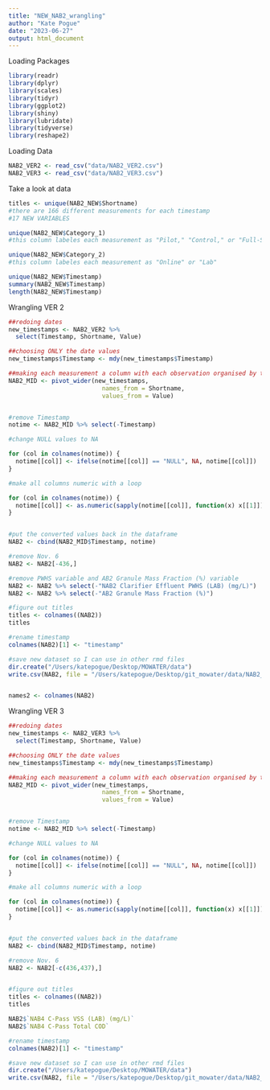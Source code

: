 ```yaml
---
title: "NEW_NAB2_wrangling"
author: "Kate Pogue"
date: "2023-06-27"
output: html_document
---
```



Loading Packages
```r
library(readr)
library(dplyr)
library(scales)
library(tidyr)
library(ggplot2)
library(shiny)
library(lubridate)
library(tidyverse)
library(reshape2)
```

Loading Data
```r
NAB2_VER2 <- read_csv("data/NAB2_VER2.csv")
NAB2_VER3 <- read_csv("data/NAB2_VER3.csv")
```

Take a look at data
```r
titles <- unique(NAB2_NEW$Shortname)
#there are 166 different measurements for each timestamp
#17 NEW VARIABLES

unique(NAB2_NEW$Category_1)
#this column labeles each measurement as "Pilot," "Control," or "Full-Scale"

unique(NAB2_NEW$Category_2)
#this column labeles each measurement as "Online" or "Lab"

unique(NAB2_NEW$Timestamp)
summary(NAB2_NEW$Timestamp)
length(NAB2_NEW$Timestamp)

```


Wrangling VER 2
```r
##redoing dates
new_timestamps <- NAB2_VER2 %>%
  select(Timestamp, Shortname, Value)

##choosing ONLY the date values 
new_timestamps$Timestamp <- mdy(new_timestamps$Timestamp)

##making each measurement a column with each observation organised by time
NAB2_MID <- pivot_wider(new_timestamps, 
                          names_from = Shortname, 
                          values_from = Value)


#remove Timestamp
notime <- NAB2_MID %>% select(-Timestamp)

#change NULL values to NA

for (col in colnames(notime)) {
  notime[[col]] <- ifelse(notime[[col]] == "NULL", NA, notime[[col]])
}

#make all columns numeric with a loop

for (col in colnames(notime)) {
  notime[[col]] <- as.numeric(sapply(notime[[col]], function(x) x[[1]]))
}


#put the converted values back in the dataframe
NAB2 <- cbind(NAB2_MID$Timestamp, notime)

#remove Nov. 6 
NAB2 <- NAB2[-436,]

#remove PWHS variable and AB2 Granule Mass Fraction (%) variable
NAB2 <- NAB2 %>% select(-"NAB2 Clarifier Effluent PWHS (LAB) (mg/L)")
NAB2 <- NAB2 %>% select(-"AB2 Granule Mass Fraction (%)")

#figure out titles
titles <- colnames((NAB2))
titles

#rename timestamp
colnames(NAB2)[1] <- "timestamp"

#save new dataset so I can use in other rmd files
dir.create("/Users/katepogue/Desktop/MOWATER/data")
write.csv(NAB2, file = "/Users/katepogue/Desktop/git_mowater/data/NAB2_NEW.csv", row.names = FALSE)


names2 <- colnames(NAB2)
```

Wrangling VER 3
```r
##redoing dates
new_timestamps <- NAB2_VER3 %>%
  select(Timestamp, Shortname, Value)

##choosing ONLY the date values 
new_timestamps$Timestamp <- mdy(new_timestamps$Timestamp)

##making each measurement a column with each observation organised by time
NAB2_MID <- pivot_wider(new_timestamps, 
                          names_from = Shortname, 
                          values_from = Value)


#remove Timestamp
notime <- NAB2_MID %>% select(-Timestamp)

#change NULL values to NA

for (col in colnames(notime)) {
  notime[[col]] <- ifelse(notime[[col]] == "NULL", NA, notime[[col]])
}

#make all columns numeric with a loop

for (col in colnames(notime)) {
  notime[[col]] <- as.numeric(sapply(notime[[col]], function(x) x[[1]]))
}


#put the converted values back in the dataframe
NAB2 <- cbind(NAB2_MID$Timestamp, notime)

#remove Nov. 6 
NAB2 <- NAB2[-c(436,437),]


#figure out titles
titles <- colnames((NAB2))
titles

NAB2$`NAB4 C-Pass VSS (LAB) (mg/L)`
NAB2$`NAB4 C-Pass Total COD`

#rename timestamp
colnames(NAB2)[1] <- "timestamp"

#save new dataset so I can use in other rmd files
dir.create("/Users/katepogue/Desktop/MOWATER/data")
write.csv(NAB2, file = "/Users/katepogue/Desktop/git_mowater/data/NAB2_VER3.csv", row.names = FALSE)

```


